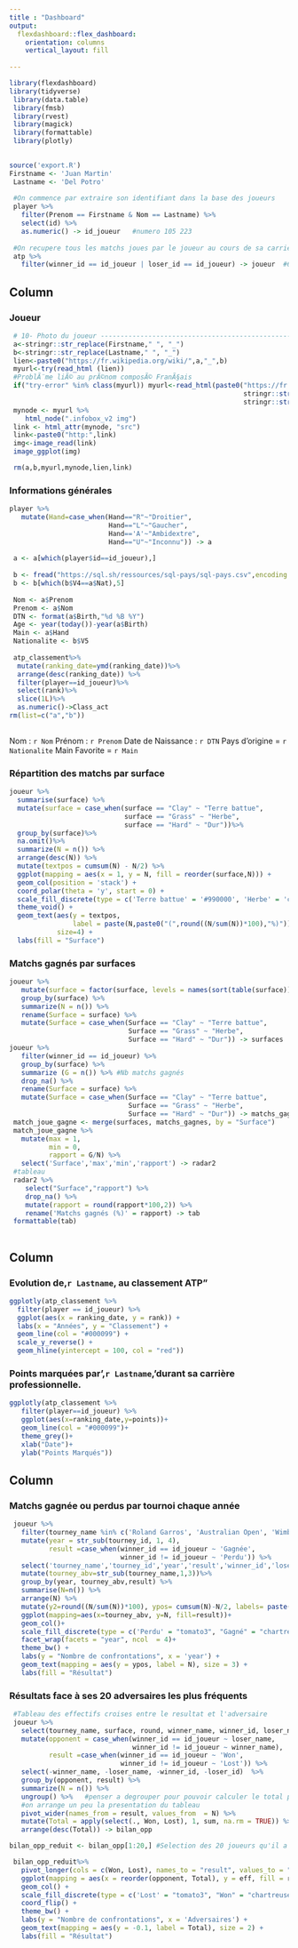```yaml
---
title : "Dashboard"
output: 
  flexdashboard::flex_dashboard:
    orientation: columns
    vertical_layout: fill
    
---
```


```r
library(flexdashboard)
library(tidyverse)
 library(data.table)
 library(fmsb)
 library(rvest)
 library(magick)
 library(formattable)
 library(plotly)
 
```
```r
source('export.R')
Firstname <- 'Juan Martin'
 Lastname <- 'Del Potro'
 
 #On commence par extraire son identifiant dans la base des joueurs
 player %>% 
   filter(Prenom == Firstname & Nom == Lastname) %>%
   select(id) %>% 
   as.numeric() -> id_joueur   #numero 105 223
 
 #On recupere tous les matchs joues par le joueur au cours de sa carriere
 atp %>%
   filter(winner_id == id_joueur | loser_id == id_joueur) -> joueur  #620 matchs en tout
```

Column {data-width=450}
-----------------------------------------------------------------------

### Joueur {data-height=200}


```r
 # 10- Photo du joueur --------------------------------------------------------
 a<-stringr::str_replace(Firstname," ", "_") 
 b<-stringr::str_replace(Lastname," ", "_")
 lien<-paste0("https://fr.wikipedia.org/wiki/",a,"_",b)
 myurl<-try(read_html (lien))
 #ProblÃ¨me liÃ© au prÃ©nom composÃ© FranÃ§ais
 if("try-error" %in% class(myurl)) myurl<-read_html(paste0("https://fr.wikipedia.org/wiki/",
                                                           stringr::str_replace(Firstname," ","-"),"_",
                                                           stringr::str_replace(Lastname," ","-")))
 mynode <- myurl %>% 
    html_node(".infobox_v2 img")
 link <- html_attr(mynode, "src")
 link<-paste0("http:",link)
 img<-image_read(link)
 image_ggplot(img)

 rm(a,b,myurl,mynode,lien,link)

```


### Informations générales {data-height=150}

```r
player %>%
   mutate(Hand=case_when(Hand=="R"~"Droitier",
                         Hand=="L"~"Gaucher",
                         Hand=='A'~"Ambidextre",
                         Hand=="U"~"Inconnu")) -> a
 
 a <- a[which(player$id==id_joueur),]
 
 b <- fread("https://sql.sh/ressources/sql-pays/sql-pays.csv",encoding = 'UTF-8')
 b <- b[which(b$V4==a$Nat),5]
 
 Nom <- a$Prenom
 Prenom <- a$Nom
 DTN <- format(a$Birth,"%d %B %Y")
 Age <- year(today())-year(a$Birth)
 Main <- a$Hand
 Nationalite <- b$V5
 
 atp_classement%>%
  mutate(ranking_date=ymd(ranking_date))%>%
  arrange(desc(ranking_date)) %>%
  filter(player==id_joueur)%>%
  select(rank)%>%
  slice(1L)%>%
  as.numeric()->Class_act
rm(list=c("a","b"))
 
```
Nom : `r Nom`
Prénom : `r Prenom`
Date de Naissance : `r DTN `
Pays d'origine = `r Nationalite`
Main Favorite = `r Main `

### Répartition des matchs par surface {data-height=300}

```r
joueur %>%
  summarise(surface) %>%
  mutate(surface = case_when(surface == "Clay" ~ "Terre battue",
                             surface == "Grass" ~ "Herbe",
                             surface == "Hard" ~ "Dur"))%>%
  group_by(surface)%>%
  na.omit()%>%
  summarize(N = n()) %>%
  arrange(desc(N)) %>%
  mutate(textpos = cumsum(N) - N/2) %>%
  ggplot(mapping = aes(x = 1, y = N, fill = reorder(surface,N))) +
  geom_col(position = 'stack') +
  coord_polar(theta = 'y', start = 0) +
  scale_fill_discrete(type = c('Terre battue' = '#990000', 'Herbe' = 'chartreuse3', 'Dur' = "cadetblue4")) + 
  theme_void() +
  geom_text(aes(y = textpos, 
                label = paste(N,paste0("(",round((N/sum(N))*100),"%)"))),
            size=4) +
  labs(fill = "Surface")
```


### Matchs gagnés par surfaces {data-height=100}

```r
joueur %>%
   mutate(surface = factor(surface, levels = names(sort(table(surface))), ordered = TRUE)) %>%
   group_by(surface) %>%
   summarize(N = n()) %>%
   rename(Surface = surface) %>%
   mutate(Surface = case_when(Surface == "Clay" ~ "Terre battue",
                              Surface == "Grass" ~ "Herbe",
                              Surface == "Hard" ~ "Dur")) -> surfaces
joueur %>%
   filter(winner_id == id_joueur) %>%
   group_by(surface) %>%
   summarize (G = n()) %>% #Nb matchs gagnés
   drop_na() %>%
   rename(Surface = surface) %>%
   mutate(Surface = case_when(Surface == "Clay" ~ "Terre battue",
                              Surface == "Grass" ~ "Herbe",
                              Surface == "Hard" ~ "Dur")) -> matchs_gagnes
 match_joue_gagne <- merge(surfaces, matchs_gagnes, by = "Surface")
 match_joue_gagne %>%
   mutate(max = 1, 
          min = 0, 
          rapport = G/N) %>%
   select('Surface','max','min','rapport') -> radar2
 #tableau
 radar2 %>%
    select("Surface","rapport") %>%
    drop_na() %>%
    mutate(rapport = round(rapport*100,2)) %>%
    rename('Matchs gagnés (%)' = rapport) -> tab
 formattable(tab) 
 
```

Column {data-width=350}
-----------------------------------------------------------------------

### Evolution de,`r Lastname`, au classement ATP"
```r
ggplotly(atp_classement %>%
  filter(player == id_joueur) %>%
  ggplot(aes(x = ranking_date, y = rank)) + 
  labs(x = "Années", y = "Classement") +
  geom_line(col = "#000099") + 
  scale_y_reverse() +
  geom_hline(yintercept = 100, col = "red"))


```

### Points marquées par',`r Lastname`,'durant sa carrière professionnelle.

```r
ggplotly(atp_classement %>%
   filter(player==id_joueur) %>%
   ggplot(aes(x=ranking_date,y=points))+
   geom_line(col = "#000099")+
   theme_grey()+
   xlab("Date")+
   ylab("Points Marqués"))
```

Column {data-width=450}
-----------------------------------------------------------------------
###      Matchs gagnée ou perdus par tournoi chaque année
```r
 joueur %>%
   filter(tourney_name %in% c('Roland Garros', 'Australian Open', 'Wimbledon', 'US Open')) %>%
   mutate(year = str_sub(tourney_id, 1, 4),
          result =case_when(winner_id == id_joueur ~ 'Gagnée',
                            winner_id != id_joueur ~ 'Perdu')) %>%
   select('tourney_name','tourney_id','year','result','winner_id','loser_id')%>%
   mutate(tourney_abv=str_sub(tourney_name,1,3))%>%
   group_by(year, tourney_abv,result) %>%
   summarise(N=n()) %>%
   arrange(N) %>%
   mutate(y2=round((N/sum(N))*100), ypos= cumsum(N)-N/2, labels= paste(N,paste0("(",y2,"%)")) )  %>%
   ggplot(mapping=aes(x=tourney_abv, y=N, fill=result))+
   geom_col()+
   scale_fill_discrete(type = c('Perdu' = "tomato3", "Gagné" = "chartreuse3")) +
   facet_wrap(facets = "year", ncol  = 4)+
   theme_bw() +
   labs(y = "Nombre de confrontations", x = 'year') +
   geom_text(mapping = aes(y = ypos, label = N), size = 3) +
   labs(fill = "Résultat")
```


### Résultats face à ses 20 adversaires les plus fréquents 
```r
 #Tableau des effectifs croises entre le resultat et l'adversaire
 joueur %>%
   select(tourney_name, surface, round, winner_name, winner_id, loser_name, loser_id, score, minutes) %>%
   mutate(opponent = case_when(winner_id == id_joueur ~ loser_name,
                               winner_id != id_joueur ~ winner_name),
          result =case_when(winner_id == id_joueur ~ 'Won',
                            winner_id != id_joueur ~ 'Lost')) %>%
   select(-winner_name, -loser_name, -winner_id, -loser_id)  %>%
   group_by(opponent, result) %>%
   summarize(N = n()) %>%
   ungroup() %>%   #penser a degrouper pour pouvoir calculer le total par la suite
   #on arrange un peu la presentation du tableau
   pivot_wider(names_from = result, values_from  = N) %>%
   mutate(Total = apply(select(., Won, Lost), 1, sum, na.rm = TRUE)) %>%
   arrange(desc(Total)) -> bilan_opp

bilan_opp_reduit <- bilan_opp[1:20,] #Selection des 20 joueurs qu'il a le plus affrontÃ©

 bilan_opp_reduit%>%
   pivot_longer(cols = c(Won, Lost), names_to = "result", values_to = "eff") %>%
   ggplot(mapping = aes(x = reorder(opponent, Total), y = eff, fill = result)) +
   geom_col() +
   scale_fill_discrete(type = c('Lost' = "tomato3", "Won" = "chartreuse3")) +
   coord_flip() +
   theme_bw() +
   labs(y = "Nombre de confrontations", x = 'Adversaires') +
   geom_text(mapping = aes(y = -0.1, label = Total), size = 2) +
   labs(fill = "Résultat")

```

